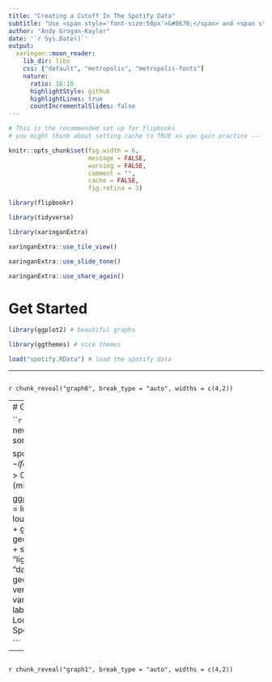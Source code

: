 ```yaml
---
title: "Creating a Cutoff In The Spotify Data"
subtitle: "Use <span style='font-size:50px'>&#8678;</span> and <span style='font-size:50px'>&#8680;</span> to navigate."
author: "Andy Grogan-Kaylor"
date: '`r Sys.Date()`'
output:
  xaringan::moon_reader:
    lib_dir: libs
    css: ["default", "metropolis", "metropolis-fonts"]
    nature:
      ratio: 16:10
      highlightStyle: github
      highlightLines: true
      countIncrementalSlides: false
---
```


```r

# This is the recommended set up for flipbooks
# you might think about setting cache to TRUE as you gain practice --- building flipbooks from scracth can be time consuming

knitr::opts_chunk$set(fig.width = 6, 
                      message = FALSE, 
                      warning = FALSE, 
                      comment = "", 
                      cache = FALSE, 
                      fig.retina = 3)

library(flipbookr)

library(tidyverse)

library(xaringanExtra)

xaringanExtra::use_tile_view()

xaringanExtra::use_slide_tone()

xaringanExtra::use_share_again()


```


# Get Started

```r

library(ggplot2) # beautiful graphs

library(ggthemes) # nice themes 

load("spotify.RData") # load the spotify data

```

---

```r
```

`r chunk_reveal("graph0", break_type = "auto", widths = c(4,2))`

---
# Graph

```r

# use `ifelse` to create a new variable
# for very loud songs

spotify_songs$veryloud <- ifelse(spotify_songs$loudness > 0,
                                 1, # 1 if loud
                                 NA) # NA (missing), otherwise


ggplot(spotify_songs,
       aes(x = loudness,
           color = loudness,
           y = danceability)) +
  geom_point() +
  geom_smooth(color = "red") +
  scale_color_gradient(low = "lightgrey",
                       high = "darkgrey") +
  geom_point(aes(x = veryloud), # use the new variable
             color = "red") +
  labs(title = "Danceability by Loudness",
       subtitle = "Of Spotify Songs")

```

---

```r
```

`r chunk_reveal("graph1", break_type = "auto", widths = c(4,2))`

